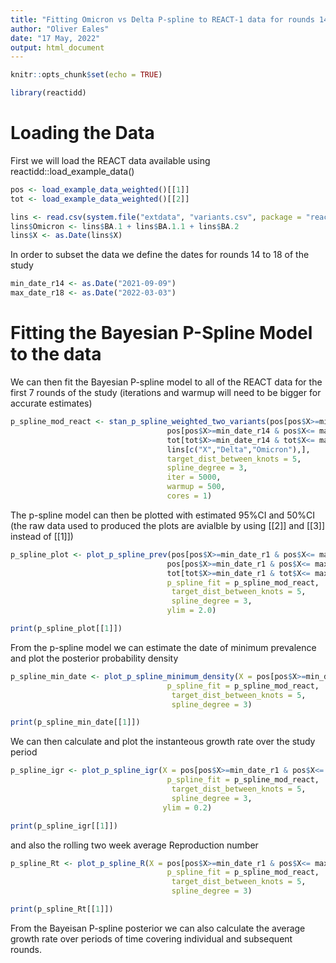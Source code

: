 ```yaml
---
title: "Fitting Omicron vs Delta P-spline to REACT-1 data for rounds 14-18"
author: "Oliver Eales"
date: "17 May, 2022"
output: html_document
---
```


```r
knitr::opts_chunk$set(echo = TRUE)
```

```r
library(reactidd)
```

# Loading the Data
First we will load the REACT data available using reactidd::load_example_data() 

```r
pos <- load_example_data_weighted()[[1]]
tot <- load_example_data_weighted()[[2]]

lins <- read.csv(system.file("extdata", "variants.csv", package = "reactidd"))
lins$Omicron <- lins$BA.1 + lins$BA.1.1 + lins$BA.2
lins$X <- as.Date(lins$X)


```

In order to subset the data we define the dates for rounds 14 to 18 of the study
```r
min_date_r14 <- as.Date("2021-09-09")
max_date_r18 <- as.Date("2022-03-03")
```



# Fitting the Bayesian P-Spline Model to the data
We can then fit the Bayesian P-spline model to all of the REACT data for the first 7 rounds of the study (iterations and warmup will need to be bigger for accurate estimates)

```r

p_spline_mod_react <- stan_p_spline_weighted_two_variants(pos[pos$X>=min_date_r14 & pos$X<= max_date_r18,]$X,
                                   pos[pos$X>=min_date_r14 & pos$X<= max_date_r18,]$England,
                                   tot[tot$X>=min_date_r14 & tot$X<= max_date_r18,]$England,
                                   lins[c("X","Delta","Omicron"),],
                                   target_dist_between_knots = 5,
                                   spline_degree = 3,
                                   iter = 5000,
                                   warmup = 500,
                                   cores = 1)


```

The p-spline model can then be plotted with estimated 95%CI and 50%CI (the raw data used to produced the plots are avialble by using [[2]] and [[3]] instead of [[1]])
```r
p_spline_plot <- plot_p_spline_prev(pos[pos$X>=min_date_r1 & pos$X<= max_date_r7,]$X,
                                   pos[pos$X>=min_date_r1 & pos$X<= max_date_r7,]$England,
                                   tot[tot$X>=min_date_r1 & tot$X<= max_date_r7,]$England,
                                   p_spline_fit = p_spline_mod_react, 
                                    target_dist_between_knots = 5,
                                    spline_degree = 3,
                                   ylim = 2.0)

print(p_spline_plot[[1]])


```

From the p-spline model we can estimate the date of minimum prevalence and plot the posterior probability density

```r
p_spline_min_date <- plot_p_spline_minimum_density(X = pos[pos$X>=min_date_r1 & pos$X<= max_date_r7,]$X,
                                   p_spline_fit = p_spline_mod_react, 
                                    target_dist_between_knots = 5,
                                    spline_degree = 3)

print(p_spline_min_date[[1]])


```
We can then calculate and plot the instanteous growth rate over the study period

```r
p_spline_igr <- plot_p_spline_igr(X = pos[pos$X>=min_date_r1 & pos$X<= max_date_r7,]$X,
                                   p_spline_fit = p_spline_mod_react, 
                                    target_dist_between_knots = 5,
                                    spline_degree = 3,
                                  ylim = 0.2)

print(p_spline_igr[[1]])


```
and also the rolling two week average Reproduction number
```r
p_spline_Rt <- plot_p_spline_R(X = pos[pos$X>=min_date_r1 & pos$X<= max_date_r7,]$X,
                                   p_spline_fit = p_spline_mod_react, 
                                    target_dist_between_knots = 5,
                                    spline_degree = 3)

print(p_spline_Rt[[1]])


```
From the Bayeisan P-spline posterior we can also calculate the average growth rate over periods of time covering individual and subsequent rounds.

```r

```
